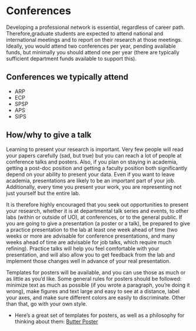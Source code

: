 # Conferences{#conf}

Developing a professional network is essential, regardless of career path. Therefore,graduate students are expected to attend national and international meetings and to report on their research at those meetings. Ideally, you would attend two conferences per year, pending available funds, but minimally you should attend one per year (there are typically sufficient department funds available to support this). 

## Conferences we typically attend

- ARP	
- ECP
- SPSP
- APS
- SIPS

## How/why to give a talk

Learning to present your research is important. Very few people will read your papers carefully (sad, but true) but you can reach a lot of people at conference talks and posters. Also, if you plan on staying in academia, getting a post-doc position and getting a faculty position both significantly depend on your ability to present your data. Even if you want to leave academia, presentations are likely to be an important part of your job. Additionally, every time you present your work, you are representing not just yourself but the entire lab.

It is therefore highly encouraged that you seek out opportunities to present your research, whether it is at departmental talk series and events, to other labs (within or outside of UO), at conferences, or to the general public. If you are going to give a presentation (a poster or a talk), be prepared to give a practice presentation to the lab at least one week ahead of time (two weeks or more are advisable for conference presentations, and many weeks ahead of time are advisable for job talks, which require much refining).  Practice talks will help you feel comfortable with your presentation, and will also allow you to get feedback from the lab and implement those changes well in advance of your real presentation. 

Templates for posters will be available, and you can use those as much or as little as you’d like. Some general rules for posters should be followed: minimize text as much as possible (if you wrote a paragraph, you’re doing it wrong), make figures and text large and easy to see at a distance, label your axes, and make sure different colors are easily to discriminate. Other than that, go with your own style.

  * Here's a great set of templates for posters, as well as a philosophy for thinking about them: [Butter Poster](https://derekcrowe.net/butterposter) 
